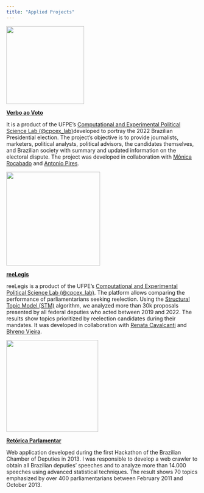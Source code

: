 ```yaml
---
title: "Applied Projects"
---
```


[![](https://davicmoreira.files.wordpress.com/2022/11/verbo_voto.gif){alt="" width="204"}](https://cpcex-lab.github.io/verbo_voto_dash/#sobre)

[**Verbo ao Voto**](https://cpcex-lab.github.io/verbo_voto_dash/#sobre)

It is a product of the UFPE's [Computational and Experimental Political Science Lab (\@cpcex_lab)](https://cpcex-lab.rbind.io/)developed to portray the 2022 Brazilian Presidential election. The project's objective is to provide journalists, marketers, political analysts, political advisors, the candidates themselves, and Brazilian society with summary and updated information on the electoral dispute. The project was developed in collaboration with [Mônica Rocabado](https://cpcex-lab.rbind.io/author/monica-rocabado/) and [Antonio Pires](https://cpcex-lab.rbind.io/author/antonio-pires/).

[![](https://davicmoreira.files.wordpress.com/2022/11/logo-reelegis.jpeg){alt="" width="246"}](https://reelegis.netlify.app/)

[**reeLegis**](https://reelegis.netlify.app/)

reeLegis is a product of the UFPE's [Computational and Experimental Political Science Lab (\@cpcex_lab)](https://cpcex-lab.rbind.io/). The platform allows comparing the performance of parliamentarians seeking reelection. Using the [Structural Topic Model (STM)](http://www.structuraltopicmodel.com/) algorithm, we analyzed more than 30k proposals presented by all federal deputies who acted between 2019 and 2022. The results show topics prioritized by reelection candidates during their mandates. It was developed in collaboration with [Renata Cavalcanti](https://cpcex-lab.rbind.io/author/renata-cavalcanti/) and [Bhreno Vieira](https://cpcex-lab.rbind.io/author/bhreno-vieira/).

[![](https://davicmoreira.files.wordpress.com/2014/01/retorica_saude.png){alt="" width="241"}](https://luiscarli.com/2013/11/01/retorica/)

[**Retórica Parlamentar**](https://luiscarli.com/2013/11/01/retorica/)

Web application developed during the first Hackathon of the Brazilian Chamber of Deputies in 2013. I was responsible to develop a web crawler to obtain all Brazilian deputies' speeches and to analyze more than 14.000 speeches using advanced statistical techniques. The result shows 70 topics emphasized by over 400 parliamentarians between February 2011 and October 2013.
